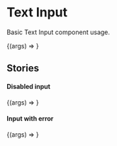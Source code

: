 
<Meta title="Input/Text Input"
      component={TextInput}
/>


# Text Input
Basic Text Input component usage.

<Canvas>
  <Story
    name="Text Input"
    args={{
      title: "Title example",
      placeholderText: "Text input example",
      disabled: false
    }}
  >
    {(args) => <TextInput {...args}/>}
  </Story>
</Canvas>

<ArgsTable story="Text Input"/>

## Stories


#### Disabled input
<Canvas>
  <Story
    name="Disabled Text Input"
    args={{
      title: "Disabled input example",
      placeholderText: "Disabled input example",
      disabled: true
    }}
  >
    {(args) => <TextInput {...args}/>}
  </Story>
</Canvas>

#### Input with error

<Canvas>
  <Story
    name="Input with error"
    args={{
      title: "Error example",
      placeholderText: "Error input example",
      disabled: false,
      error: "I have error"
    }}
  >
    {(args) => <TextInput {...args}/>}
  </Story>
</Canvas>

